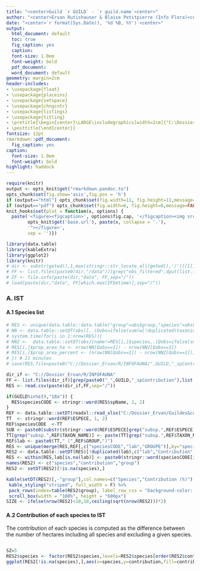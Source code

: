 ---
title: "<center>Guild `r GUILD` - `r guild.name`<center>"
author: "<center>Ervan Rutishauser & Blaise Petitpierre (Info Flora)<center>"
date: "<center>`r format(Sys.Date(), '%d %B, %Y')`<center>"
output:
  html_document: default
  toc: true
  fig_caption: yes
  caption:
  font-size: 1.0em
  font-weight: bold
  pdf_document:
  word_document: default
geometry: margin=2cm
header-includes:
- \usepackage{float}
- \usepackage{placeins}
- \usepackage{setspace}
- \usepackage{chngcntr}
- \usepackage{listings}
- \usepackage{titling}
- \pretitle{\begin{center}\LARGE\includegraphics[width=2cm]{"C:\Dossier_Ervan\Admin\Logo info flora-rgb.jpg"}}
- \posttitle{\end{center}}
fontsize: 12pt
rmarkdown::pdf_document:
  fig_caption: yes
caption:
  font-size: 1.0em
  font-weight: bold
highlight: haddock
---

```{r setup global options, cache=FALSE, include=FALSE}
require(knitr)
output <- opts_knit$get("rmarkdown.pandoc.to")
opts_chunk$set(fig.show='asis',fig.pos = 'h')
if (output=="html") opts_chunk$set(fig.width=11, fig.height=11,message=FALSE,warning=F, fig_caption=T,tidy.opts=list(width.cutoff=30),tidy=TRUE)
if (output=="pdf") opts_chunk$set(fig.width=6, fig.height=6,message=FALSE,warning=F, fig_caption=T,tidy.opts=list(width.cutoff=30),tidy=TRUE)
knit_hooks$set(plot = function(x, options) {
  paste('<figure><figcaption>', options$fig.cap, '</figcaption><img src="',
        opts_knit$get('base.url'), paste(x, collapse = '.'),
        '"></figure>',
        sep = '')})
```
```{r Load objects & packages, echo=F,cache=FALSE, include=FALSE}
library(data.table)
library(kableExtra)
library(ggplot2)
library(knitr)
# dir <- substr(getwd(),1,max(stringr::str_locate_all(getwd(),'/')[[1]]))
# FF <- list.files(paste0(dir,"/data"))[grep("obs_filtered",dput(list.files(paste0(dir,"/data"))))]
# IF <- file.info(paste(dir,"data", FF,sep="/"))
# load(paste(dir,"data", FF[which.max(IF$mtime)],sep="/"))
```

### A. IST

#### A.1 Species list

```{r Load objects, eval=F, echo=F, fig.height=6, fig.pos='H', fig.show='asis', fig.width=6, message=FALSE, warning=FALSE, results='hide', tidy=TRUE, tidy.opts=list(width.cutoff=50)}
# RES <- unique(data.table::data.table("group"=obs$group,"species"=obs$name,"bioregion"=obs$bioregrion,"weight"=obs$w,prop_area_ha=as.numeric(NA),prop_area_percent=as.numeric(NA)))
# NN <- data.table::setDT(obs)[,.(Qobs=ifelse(sum(w[!duplicated(taxonid)])>=1,1,0)),by=.(grid.id)]
# system.time(for(i in 1:nrow(RES)){
# NN2 <-  data.table::setDT(obs)[name!=RES[i,]$species,.(Qobs=ifelse(sum(w[!duplicated(taxonid)])>=1,1,0)),by=.(grid.id)]
# RES[i,]$prop_area_ha <- nrow(NN[Qobs==1]) - nrow(NN2[Qobs==1])
# RES[i,]$prop_area_percent <- (nrow(NN[Qobs==1]) - nrow(NN2[Qobs==1]))*100/nrow(NN[Qobs==1])
# }) # 21 minutes
# save(RES,file=paste0("C://Dossier_Ervan/R/INFOFAUNA/",GUILD,"_spContribution.Rdata"))
```


```{r Tab1, eval=T, echo=F,message=F,warning=F,fig.width=6,fig.height=6,fig.pos='H',tidy.opts=list(width.cutoff=50),tidy=TRUE, fig.show='asis', results='show'}

dir_if <- "C://Dossier_Ervan/R/INFOFAUNA"
FF <- list.files(dir_if)[grep(paste0("_",GUILD,"_spContribution"),list.files(dir_if))]
RES <- read.csv(paste(dir_if,FF,sep="/"))

if(GUILD%in%c(9,"18a")) {
  RES$speciesCODE <- stringr::word(RES$spName, 1, 2)
}
REF <- data.table::setDT(readxl::read_xlsx("C:/Dossier_Ervan/Guildes&co/Notes/tab_recap_20201209.xlsx",sheet=1))
TT  <- stringr::word(REF$ESPECE, 1, 2)
REF$speciesCODE  <-TT
SUB <- paste0(substr(stringr::word(REF$ESPECE[grep("subsp.",REF$ESPECE)], 2, 2),1,3),".")
TT[grep("subsp.",REF$TAXON_NAME)] <- paste(TT[grep("subsp.",REF$TAXON_NAME)],SUB,sep=" ")
REF$lab <- paste0(TT," (",REF$GROUP,")")
RES <- unique(merge(RES,REF[,c("speciesCODE","lab","GROUPE")],by="speciesCODE",all.x=TRUE))
RES2 <- data.table::setDT(RES)[!duplicated(lab),c("lab","Contribution","GROUPE")][order(GROUPE,-rank(Contribution),decreasing=F),]
RES <- within(RES,lab[is.na(lab)] <- paste0(stringr::word(speciesCODE[is.na(lab)],1,2)," (",GROUPE[is.na(lab)],")"))
names(RES2) <- c("species","contribution","group")
RES2 <- setDT(RES2)[!is.na(species),]

kable(setDT(RES2)[,-"group"],col.names=c("Species","Contribution (%)"),caption = "<b>Table 1: Species list, sorted by group. Contributions (%) to IST are given.<b>") %>%
 kable_styling("striped", full_width = F) %>%
 pack_rows(index=table(RES2$group), label_row_css = "background-color: #666; color: #fff;") %>% 
 scroll_box(width = "100%", height = "600px")
SIZE <- ifelse(nrow(RES2)<10,10,ceiling(sqrt(nrow(RES2)))*2)
```

#### A.2 Contribution of each species to IST
The contribution of each species is computed as the difference between the number of hectares including all species and excluding a given species.


<style>
  .superbigimage{
      overflow-x:scroll;
      white-space: nowrap;
  }

  .superbigimage img{
     max-width: none;
  }


</style>


<div class="superbigimage">
```{r Hist1, eval=T, echo=F,message=F,warning=F,fig.width=SIZE,fig.height=4,fig.pos='H',tidy.opts=list(width.cutoff=50),tidy=TRUE, fig.show='asis', out.width="80%",results='show',fig.cap="<b>Figure 1: Contribution (%) to guild space of each species<b>"}
SZ=5
RES2$species <- factor(RES2$species,levels=RES2$species[order(RES2$contribution,decreasing=T)])
ggplot(RES2[!is.na(species),],aes(x=species,y=contribution,fill=contribution)) + geom_bar(stat="identity") + theme(axis.text.x = element_text(angle = 65, hjust = 1,size=SZ,face="bold"),axis.text.y = element_text(size=SZ,face="bold"),axis.title.y=element_text(size=SZ,face="bold")) + labs(legend.position="none",x="",y="Contribution to guild space (%)") + scale_fill_continuous(type="viridis",guide=FALSE)
```

</div>



